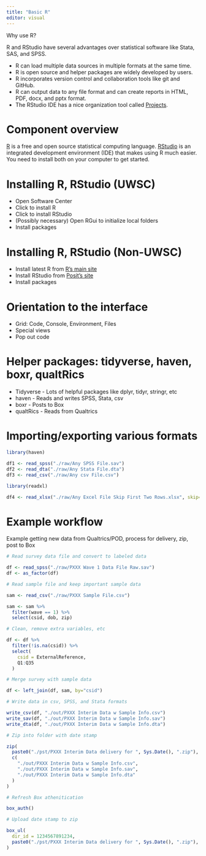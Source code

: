 ---
title: "Basic R"
editor: visual
---

Why use R?

R and RStudio have several advantages over statistical software like Stata, SAS, and SPSS.

-   R can load multiple data sources in multiple formats at the same time.
-   R is open source and helper packages are widely developed by users.
-   R incorporates version control and collaboration tools like git and GitHub.
-   R can output data to any file format and can create reports in HTML, PDF, docx, and pptx format.
-   The RStudio IDE has a nice organization tool called [Projects](https://nrjjones.github.io/projects.html).

# Component overview

[R](https://cran.r-project.org/) is a free and open source statistical computing language. [RStudio](https://posit.co/products/open-source/rstudio/) is an integrated development environment (IDE) that makes using R much easier. You need to install both on your computer to get started.

# Installing R, RStudio (UWSC)

-   Open Software Center
-   Click to install R
-   Click to install RStudio
-   (Possibly necessary) Open RGui to initialize local folders
-   Install packages

# Installing R, RStudio (Non-UWSC)

-   Install latest R from [R's main site](https://cran.r-project.org/)
-   Install RStudio from [Posit's site](https://posit.co/downloads/)
-   Install packages

# Orientation to the interface

-   Grid: Code, Console, Environment, Files
-   Special views
-   Pop out code

# Helper packages: tidyverse, haven, boxr, qualtRics

-   Tidyverse - Lots of helpful packages like dplyr, tidyr, stringr, etc
-   haven - Reads and writes SPSS, Stata, csv
-   boxr - Posts to Box
-   qualtRics - Reads from Qualtrics

# Importing/exporting various formats

```{r, eval=FALSE}

library(haven)

df1 <- read_spss("./raw/Any SPSS File.sav")
df2 <- read_dta("./raw/Any Stata File.dta")
df3 <- read_csv("./raw/Any csv File.csv")

library(readxl)

df4 <- read_xlsx("./raw/Any Excel File Skip First Two Rows.xlsx", skip=2)

```

# Example workflow

Example getting new data from Qualtrics/POD, process for delivery, zip, post to Box

```{r, eval = FALSE}

# Read survey data file and convert to labeled data

df <- read_spss("./raw/PXXX Wave 1 Data File Raw.sav")
df <- as_factor(df)

# Read sample file and keep important sample data

sam <- read_csv("./raw/PXXX Sample File.csv")

sam <- sam %>% 
  filter(wave == 1) %>% 
  select(csid, dob, zip)

# Clean, remove extra variables, etc

df <- df %>% 
  filter(!is.na(csid)) %>% 
  select(
    csid = ExternalReference,
    Q1:Q35
  )

# Merge survey with sample data

df <- left_join(df, sam, by="csid")

# Write data in csv, SPSS, and Stata formats

write_csv(df, "./out/PXXX Interim Data w Sample Info.csv")
write_sav(df, "./out/PXXX Interim Data w Sample Info.sav")
write_dta(df, "./out/PXXX Interim Data w Sample Info.dta")

# Zip into folder with date stamp

zip(
  paste0("./pst/PXXX Interim Data delivery for ", Sys.Date(), ".zip"),
  c(
    "./out/PXXX Interim Data w Sample Info.csv",
    "./out/PXXX Interim Data w Sample Info.sav",
    "./out/PXXX Interim Data w Sample Info.dta"
  )
)

# Refresh Box athenitication

box_auth()

# Upload date stamp to zip

box_ul(
  dir_id = 1234567891234,
  paste0("./pst/PXXX Interim Data delivery for ", Sys.Date(), ".zip"),
)

```
